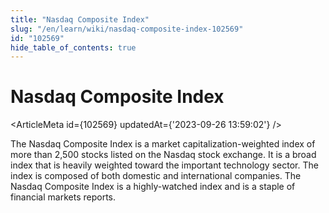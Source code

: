 ```yaml
---
title: "Nasdaq Composite Index"
slug: "/en/learn/wiki/nasdaq-composite-index-102569"
id: "102569"
hide_table_of_contents: true
---
```



# Nasdaq Composite Index

<ArticleMeta id={102569} updatedAt={'2023-09-26 13:59:02'} />
<div className='border-solid border-b border-t-0 my-4 border-[var(--ifm-color-gray-300)]' />

The Nasdaq Composite Index is a market capitalization-weighted index of more than 2,500 stocks listed on the Nasdaq stock exchange. It is a broad index that is heavily weighted toward the important technology sector. The index is composed of both domestic and international companies. The Nasdaq Composite Index is a highly-watched index and is a staple of financial markets reports.
